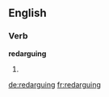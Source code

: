 ==English==

===Verb===
'''redarguing'''

# {{present participle of|[[redargue]]}}

[[de:redarguing]]
[[fr:redarguing]]